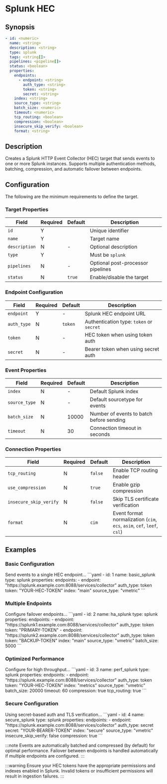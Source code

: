# Splunk HEC

## Synopsis

```yaml
- id: <numeric>
  name: <string>
  description: <string>
  type: splunk
  tags: <string[]>
  pipelines: <pipeline[]>
  status: <boolean>
  properties:
    endpoints:
      - endpoint: <string>
        auth_type: <string>
        token: <string>
        secret: <string>
    index: <string>
    source_type: <string>
    batch_size: <numeric>
    timeout: <numeric>
    tcp_routing: <boolean>
    compression: <boolean>
    insecure_skip_verify: <boolean>
    format: <string>
```

## Description

Creates a Splunk HTTP Event Collector (HEC) target that sends events to one or more Splunk instances. Supports multiple authentication methods, batching, compression, and automatic failover between endpoints.

## Configuration

The following are the minimum requirements to define the target.

### Target Properties

|Field|Required|Default|Description|
|---|---|---|---|
|`id`|Y||Unique identifier|
|`name`|Y||Target name|
|`description`|N|-|Optional description|
|`type`|Y||Must be `splunk`|
|`pipelines`|N|-|Optional post-processor pipelines|
|`status`|N|`true`|Enable/disable the target|

### Endpoint Configuration

|Field|Required|Default|Description|
|---|---|---|---|
|`endpoint`|Y|-|Splunk HEC endpoint URL|
|`auth_type`|N|`token`|Authentication type: `token` or `secret`|
|`token`|N|-|HEC token when using token auth|
|`secret`|N|-|Bearer token when using secret auth|

### Event Properties

|Field|Required|Default|Description|
|---|---|---|---|
|`index`|N|-|Default Splunk index|
|`source_type`|N|-|Default sourcetype for events|
|`batch_size`|N|10000|Number of events to batch before sending|
|`timeout`|N|30|Connection timeout in seconds|

### Connection Properties

|Field|Required|Default|Description|
|---|---|---|---|
|`tcp_routing`|N|`false`|Enable TCP routing header|
|`use_compression`|N|`true`|Enable gzip compression|
|`insecure_skip_verify`|N|`false`|Skip TLS certificate verification|
|`format`|N|`cim`|Event format normalization (`cim`, `ecs`, `asim`, `cef`, `leef`, `csl`)|

## Examples

### Basic Configuration

<ExampleGrid>
  <CommentCol>
    Send events to a single HEC endpoint...
  </CommentCol>
  <CodeCol>
    ```yaml
    - id: 1
      name: basic_splunk
      type: splunk
      properties:
        endpoints:
          - endpoint: "https://splunk.example.com:8088/services/collector"
            auth_type: token
            token: "YOUR-HEC-TOKEN"
        index: "main"
        source_type: "vmetric"
    ```
  </CodeCol>
</ExampleGrid>

### Multiple Endpoints

<ExampleGrid>
  <CommentCol>
    Configure failover endpoints...
  </CommentCol>
  <CodeCol>
    ```yaml
    - id: 2
      name: ha_splunk
      type: splunk
      properties:
        endpoints:
          - endpoint: "https://splunk1.example.com:8088/services/collector"
            auth_type: token
            token: "PRIMARY-TOKEN"
          - endpoint: "https://splunk2.example.com:8088/services/collector"
            auth_type: token
            token: "BACKUP-TOKEN"
        index: "main"
        source_type: "vmetric"
        batch_size: 5000
    ```
  </CodeCol>
</ExampleGrid>

### Optimized Performance

<ExampleGrid>
  <CommentCol>
    Configure for high throughput...
  </CommentCol>
  <CodeCol>
    ```yaml
    - id: 3
      name: perf_splunk
      type: splunk
      properties:
        endpoints:
          - endpoint: "https://splunk.example.com:8088/services/collector"
            auth_type: token
            token: "YOUR-HEC-TOKEN"
        index: "metrics"
        source_type: "vmetric"
        batch_size: 20000
        timeout: 60
        compression: true
        tcp_routing: true
    ```
  </CodeCol>
</ExampleGrid>

### Secure Configuration

<ExampleGrid>
  <CommentCol>
    Using secret-based auth and TLS verification...
  </CommentCol>
  <CodeCol>
    ```yaml
    - id: 4
      name: secure_splunk
      type: splunk
      properties:
        endpoints:
          - endpoint: "https://splunk.example.com:8088/services/collector"
            auth_type: secret
            secret: "YOUR-BEARER-TOKEN"
        index: "secure"
        source_type: "vmetric"
        insecure_skip_verify: false
        compression: true
    ```
  </CodeCol>
</ExampleGrid>

:::note
Events are automatically batched and compressed (by default) for optimal performance. Failover between endpoints is handled automatically if multiple endpoints are configured.
:::

:::warning
Ensure your HEC tokens have the appropriate permissions and indexes enabled in Splunk. Invalid tokens or insufficient permissions will result in ingestion failures.
:::